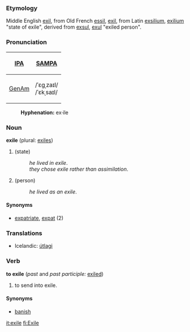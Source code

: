 ===Etymology===
Middle English [[exil]], from Old French [[essil]], [[exil]], from Latin [[exsilium]], [[exilium]] "state of exile", derived from [[exsul]], [[exul]] "exiled person".

===Pronunciation===
{| border=1 cellpadding=5
! [[w:IPA|IPA]] !! [[w:SAMPA|SAMPA]]
|-
! [[GenAm]]
| /ˈɛɡˌzaɪl/ <br> /ˈɛkˌsaɪl/ || /"Eg%zaIl/ <br> /"Ek%saIl/
|}

:'''Hyphenation:''' ex·ile

===Noun===
'''exile''' (plural: [[exiles]])

#(state)
#:''he lived in exile''.
#:''they chose exile rather than assimilation''.
#(person)
#:''he lived as an exile''.

====Synonyms====
* [[expatriate]], [[expat]] (2)

===Translations===

*Icelandic: [[útlagi]]

===Verb===
'''to exile''' (''past'' and ''past participle:'' [[exiled]])

# to send into exile.

====Synonyms====
*[[banish]]

[[it:exile]]
[[fi:Exile]]